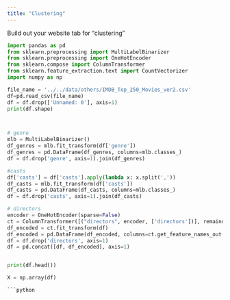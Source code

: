 ```yaml
---
title: "Clustering"
---
```


Build out your website tab for "clustering"

```python
import pandas as pd
from sklearn.preprocessing import MultiLabelBinarizer
from sklearn.preprocessing import OneHotEncoder
from sklearn.compose import ColumnTransformer
from sklearn.feature_extraction.text import CountVectorizer
import numpy as np

file_name = '../../data/others/IMDB_Top_250_Movies_ver2.csv'
df=pd.read_csv(file_name)  
df = df.drop(['Unnamed: 0'], axis=1)
print(df.shape)



# genre
mlb = MultiLabelBinarizer()
df_genres = mlb.fit_transform(df['genre'])
df_genres = pd.DataFrame(df_genres, columns=mlb.classes_)
df = df.drop('genre', axis=1).join(df_genres)

#casts
df['casts'] = df['casts'].apply(lambda x: x.split(','))
df_casts = mlb.fit_transform(df['casts'])
df_casts = pd.DataFrame(df_casts, columns=mlb.classes_)
df = df.drop('casts', axis=1).join(df_casts)

# directors
encoder = OneHotEncoder(sparse=False)
ct = ColumnTransformer([("directors", encoder, ['directors'])], remainder='passthrough')
df_encoded = ct.fit_transform(df)
df_encoded = pd.DataFrame(df_encoded, columns=ct.get_feature_names_out())
df = df.drop('directors', axis=1)
df = pd.concat([df, df_encoded], axis=1)


print(df.head())

X = np.array(df)

```python

```
